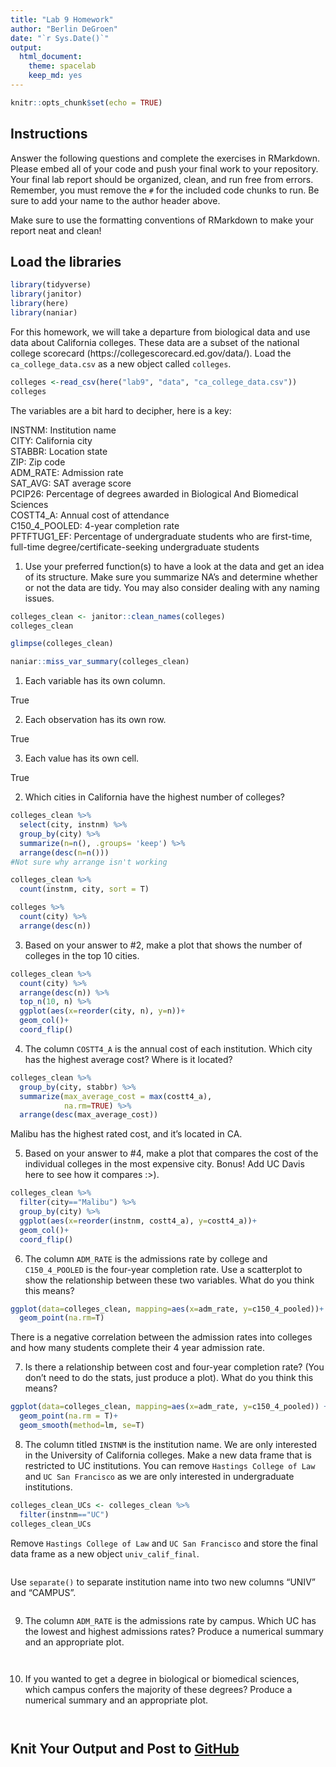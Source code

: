 ```yaml
---
title: "Lab 9 Homework"
author: "Berlin DeGroen"
date: "`r Sys.Date()`"
output:
  html_document: 
    theme: spacelab
    keep_md: yes
---
```


```r
knitr::opts_chunk$set(echo = TRUE)
```

## Instructions
Answer the following questions and complete the exercises in RMarkdown. Please embed all of your code and push your final work to your repository. Your final lab report should be organized, clean, and run free from errors. Remember, you must remove the `#` for the included code chunks to run. Be sure to add your name to the author header above.  

Make sure to use the formatting conventions of RMarkdown to make your report neat and clean!  

## Load the libraries
```r
library(tidyverse)
library(janitor)
library(here)
library(naniar)
``` 

For this homework, we will take a departure from biological data and use data about California colleges. These data are a subset of the national college scorecard (https://collegescorecard.ed.gov/data/). Load the `ca_college_data.csv` as a new object called `colleges`.
```r
colleges <-read_csv(here("lab9", "data", "ca_college_data.csv"))
colleges
```

The variables are a bit hard to decipher, here is a key:  

INSTNM: Institution name  
CITY: California city  
STABBR: Location state  
ZIP: Zip code  
ADM_RATE: Admission rate  
SAT_AVG: SAT average score  
PCIP26: Percentage of degrees awarded in Biological And Biomedical Sciences  
COSTT4_A: Annual cost of attendance  
C150_4_POOLED: 4-year completion rate  
PFTFTUG1_EF: Percentage of undergraduate students who are first-time, full-time degree/certificate-seeking undergraduate students  

1. Use your preferred function(s) to have a look at the data and get an idea of its structure. Make sure you summarize NA's and determine whether or not the data are tidy. You may also consider dealing with any naming issues.
```r
colleges_clean <- janitor::clean_names(colleges)
colleges_clean
```

```r
glimpse(colleges_clean)
```

```r
naniar::miss_var_summary(colleges_clean)
```

1) Each variable has its own column.

True

2) Each observation has its own row.

True

3) Each value has its own cell.

True



2. Which cities in California have the highest number of colleges?
```r
colleges_clean %>% 
  select(city, instnm) %>% 
  group_by(city) %>%
  summarize(n=n(), .groups= 'keep') %>% 
  arrange(desc(n=n()))
#Not sure why arrange isn't working
```
```r
colleges_clean %>%
  count(instnm, city, sort = T)
```

```r
colleges %>% 
  count(city) %>% 
  arrange(desc(n))
```


3. Based on your answer to #2, make a plot that shows the number of colleges in the top 10 cities.
```r
colleges_clean %>%
  count(city) %>% 
  arrange(desc(n)) %>%
  top_n(10, n) %>% 
  ggplot(aes(x=reorder(city, n), y=n))+
  geom_col()+
  coord_flip()
```

4. The column `COSTT4_A` is the annual cost of each institution. Which city has the highest average cost? Where is it located?
```r
colleges_clean %>%
  group_by(city, stabbr) %>% 
  summarize(max_average_cost = max(costt4_a),
            na.rm=TRUE) %>% 
  arrange(desc(max_average_cost))
```

Malibu has the highest rated cost, and it's located in CA.

5. Based on your answer to #4, make a plot that compares the cost of the individual colleges in the most expensive city. Bonus! Add UC Davis here to see how it compares :>).
```r
colleges_clean %>% 
  filter(city=="Malibu") %>% 
  group_by(city) %>% 
  ggplot(aes(x=reorder(instnm, costt4_a), y=costt4_a))+
  geom_col()+
  coord_flip()
```

6. The column `ADM_RATE` is the admissions rate by college and `C150_4_POOLED` is the four-year completion rate. Use a scatterplot to show the relationship between these two variables. What do you think this means?
```r
ggplot(data=colleges_clean, mapping=aes(x=adm_rate, y=c150_4_pooled))+
  geom_point(na.rm=T)
```

There is a negative correlation between the admission rates into colleges and how many students complete their 4 year admission rate.

7. Is there a relationship between cost and four-year completion rate? (You don't need to do the stats, just produce a plot). What do you think this means?
```r
ggplot(data=colleges_clean, mapping=aes(x=adm_rate, y=c150_4_pooled)) +
  geom_point(na.rm = T)+
  geom_smooth(method=lm, se=T)
```

8. The column titled `INSTNM` is the institution name. We are only interested in the University of California colleges. Make a new data frame that is restricted to UC institutions. You can remove `Hastings College of Law` and `UC San Francisco` as we are only interested in undergraduate institutions.
```r
colleges_clean_UCs <- colleges_clean %>%
  filter(instnm=="UC")
colleges_clean_UCs
```

Remove `Hastings College of Law` and `UC San Francisco` and store the final data frame as a new object `univ_calif_final`.
```r

```

Use `separate()` to separate institution name into two new columns "UNIV" and "CAMPUS".
```r

```

9. The column `ADM_RATE` is the admissions rate by campus. Which UC has the lowest and highest admissions rates? Produce a numerical summary and an appropriate plot.
```r

```

```r

```

10. If you wanted to get a degree in biological or biomedical sciences, which campus confers the majority of these degrees? Produce a numerical summary and an appropriate plot.
```r

```

```r

```

## Knit Your Output and Post to [GitHub](https://github.com/FRS417-DataScienceBiologists)